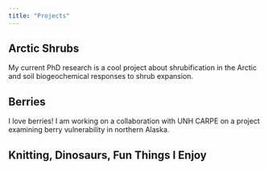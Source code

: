 ```yaml
---
title: "Projects"
---
```


## Arctic Shrubs
My current PhD research is a cool project about shrubification in the Arctic and soil biogeochemical responses to shrub expansion. 

## Berries
I love berries! I am working on a collaboration with UNH CARPE on a project examining berry vulnerability in northern Alaska. 

## Knitting, Dinosaurs, Fun Things I Enjoy
